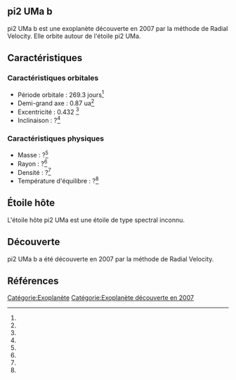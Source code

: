 == pi2 UMa b ==

{{Infobox Exoplanète
| nom = pi2 UMa b
| image = 
| légende = 
| étoile = pi2 UMa
| constellation = 
| ascension_droite = 
| déclinaison = 
| distance = ?
| type_spectral = ?
| masse = ?<ref></ref>
| rayon = ?<ref></ref>
| densité = ?<ref></ref>
| gravité = ?<ref></ref>
| température = ?<ref></ref>
| période = 269.3 j<ref></ref>
| demi_grand_axe = 0.87 ua<ref></ref>
| excentricité = 0.432 <ref></ref>
| inclinaison = ?<ref></ref>
| méthode_découverte = Radial Velocity
| date_découverte = 2007
| statut = Confirmée
}}

pi2 UMa b est une exoplanète découverte en 2007 par la méthode de Radial Velocity. Elle orbite autour de l'étoile pi2 UMa.

== Caractéristiques ==

=== Caractéristiques orbitales ===
* Période orbitale : 269.3 jours<ref></ref>
* Demi-grand axe : 0.87 ua<ref></ref>
* Excentricité : 0.432 <ref></ref>
* Inclinaison : ?<ref></ref>

=== Caractéristiques physiques ===
* Masse : ?<ref></ref>
* Rayon : ?<ref></ref>
* Densité : ?<ref></ref>
* Température d'équilibre : ?<ref></ref>

== Étoile hôte ==

{{Infobox Étoile
| nom = pi2 UMa
| image = 
| légende = 
| constellation = 
| ascension_droite = 
| déclinaison = 
| distance = ?
| type_spectral = ?
| magnitude_absolue = 
| magnitude_apparente = 
| masse = ?<ref></ref>
| rayon = ?<ref></ref>
| température = ?<ref></ref>
| métallicité = ?<ref></ref>
| âge = ?<ref></ref>
}}

L'étoile hôte pi2 UMa est une étoile de type spectral inconnu.

== Découverte ==

pi2 UMa b a été découverte en 2007 par la méthode de Radial Velocity.

== Références ==
<references />

[[Catégorie:Exoplanète]]
[[Catégorie:Exoplanète découverte en 2007]]
